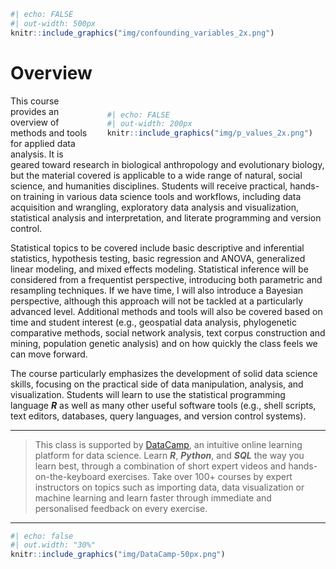 ```{r}
#| echo: FALSE
#| out-width: 500px
knitr::include_graphics("img/confounding_variables_2x.png")
```

# Overview {.unnumbered}

<div style = "float:right; padding-top: 10px; padding-left: 20px; padding-right: 20px; padding-bottom: 10px">
```{r}
#| echo: FALSE
#| out-width: 200px
knitr::include_graphics("img/p_values_2x.png")
```
</div>

This course provides an overview of methods and tools for applied data analysis. It is geared toward research in biological anthropology and evolutionary biology, but the material covered is applicable to a wide range of natural, social science, and humanities disciplines. Students will receive practical, hands-on training in various data science tools and workflows, including data acquisition and wrangling, exploratory data analysis and visualization, statistical analysis and interpretation, and literate programming and version control.

Statistical topics to be covered include basic descriptive and inferential statistics, hypothesis testing, basic regression and ANOVA, generalized linear modeling, and mixed effects modeling. Statistical inference will be considered from a frequentist perspective, introducing both parametric and resampling techniques. If we have time, I will also introduce a Bayesian perspective, although this approach will not be tackled at a particularly advanced level. Additional methods and tools will also be covered based on time and student interest (e.g., geospatial data analysis, phylogenetic comparative methods, social network analysis, text corpus construction and mining, population genetic analysis) and on how quickly the class feels we can move forward.

The course particularly emphasizes the development of solid data science skills, focusing on the practical side of data manipulation, analysis, and visualization. Students will learn to use the statistical programming language ***R*** as well as many other useful software tools (e.g., shell scripts, text editors, databases, query languages, and version control systems).

<hr>

> This class is supported by [DataCamp](https://www.datacamp.com/), an intuitive online learning platform for data science. Learn ***R***, ***Python***, and ***SQL*** the way you learn best, through a combination of short expert videos and hands-on-the-keyboard exercises. Take over 100+ courses by expert instructors on topics such as importing data, data visualization or machine learning and learn faster through immediate and personalised feedback on every exercise.

<hr>

```{r}
#| echo: false
#| out.width: "30%"
knitr::include_graphics("img/DataCamp-50px.png")
```
